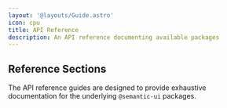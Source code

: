 ```yaml
---
layout: '@layouts/Guide.astro'
icon: cpu
title: API Reference
description: An API reference documenting available packages
---
```


## Reference Sections

The API reference guides are designed to provide exhaustive documentation for the underlying `@semantic-ui` packages.


<UICards two >
  <UICard
    header="UI Components"
    icon="package"
    href="/api/component"
    description="A reference guide for functionality available in @semantic-ui/component"
  ></UICard>
  <UICard
    header="Templating Helpers"
    icon="book"
    href="/api/helpers"
    description="A reference guide to helpers available in templates."
  ></UICard>
  <UICard
    header="Reactivity"
    icon="cpu"
    href="/api/reactivity"
    description="A reference guide for using reactions and reactive variables."
  ></UICard>
  <UICard
    header="Query"
    icon="mouse-pointer"
    href="/api/query"
    description="A reference guide for functionality available in @semantic-ui/query."
  ></UICard>
  <UICard
    header="Utils"
    icon="tool"
    href="/api/utils"
    description="A guide to functions available in @semantic-ui/utils."
  ></UICard>
  <UICard
    header="Template Compiler"
    icon="table"
    href="/api/utils"
    description="A guide to compiling templates in the template compiler in @semantic-ui/templating."
  ></UICard>
</UICards>

